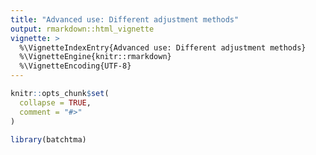 ```yaml
---
title: "Advanced use: Different adjustment methods"
output: rmarkdown::html_vignette
vignette: >
  %\VignetteIndexEntry{Advanced use: Different adjustment methods}
  %\VignetteEngine{knitr::rmarkdown}
  %\VignetteEncoding{UTF-8}
---
```


```r
knitr::opts_chunk$set(
  collapse = TRUE,
  comment = "#>"
)
```

```r
library(batchtma)
```
